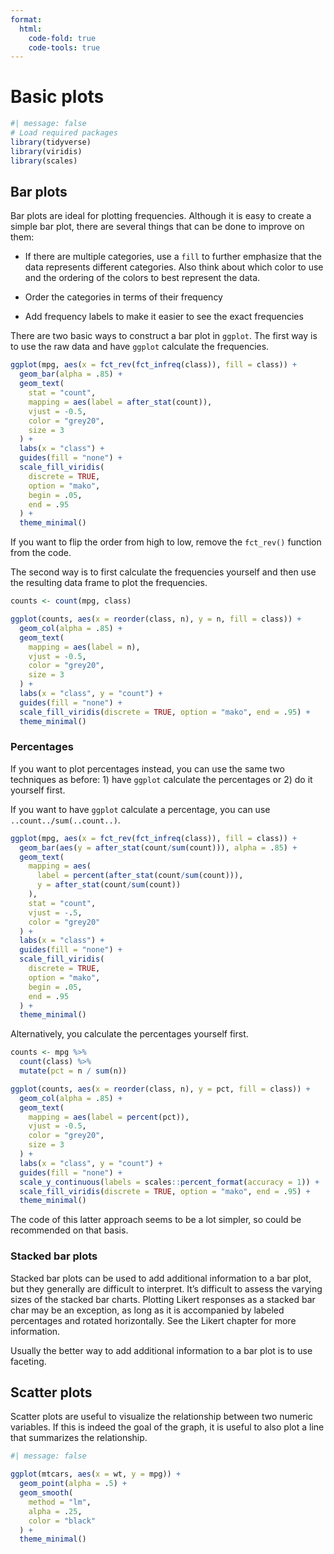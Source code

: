 ```yaml
---
format:
  html:
    code-fold: true
    code-tools: true
---
```


# Basic plots

```r
#| message: false
# Load required packages
library(tidyverse)
library(viridis)
library(scales)
```

## Bar plots

Bar plots are ideal for plotting frequencies. Although it is easy to create a simple bar plot, there are several things that can be done to improve on them:

-   If there are multiple categories, use a `fill` to further emphasize that the data represents different categories. Also think about which color to use and the ordering of the colors to best represent the data.

-   Order the categories in terms of their frequency

-   Add frequency labels to make it easier to see the exact frequencies

There are two basic ways to construct a bar plot in `ggplot`. The first way is to use the raw data and have `ggplot` calculate the frequencies.

```r
ggplot(mpg, aes(x = fct_rev(fct_infreq(class)), fill = class)) +
  geom_bar(alpha = .85) +
  geom_text(
    stat = "count",
    mapping = aes(label = after_stat(count)),
    vjust = -0.5,
    color = "grey20",
    size = 3
  ) +
  labs(x = "class") +
  guides(fill = "none") +
  scale_fill_viridis(
    discrete = TRUE,
    option = "mako", 
    begin = .05, 
    end = .95
  ) +
  theme_minimal()
```

If you want to flip the order from high to low, remove the `fct_rev()` function from the code.

The second way is to first calculate the frequencies yourself and then use the resulting data frame to plot the frequencies.

```r
counts <- count(mpg, class)

ggplot(counts, aes(x = reorder(class, n), y = n, fill = class)) +
  geom_col(alpha = .85) +
  geom_text(
    mapping = aes(label = n),
    vjust = -0.5,
    color = "grey20",
    size = 3
  ) +
  labs(x = "class", y = "count") +
  guides(fill = "none") +
  scale_fill_viridis(discrete = TRUE, option = "mako", end = .95) +
  theme_minimal()
```

### Percentages

If you want to plot percentages instead, you can use the same two techniques as before: 1) have `ggplot` calculate the percentages or 2) do it yourself first.

If you want to have `ggplot` calculate a percentage, you can use `..count../sum(..count..)`.

```r
ggplot(mpg, aes(x = fct_rev(fct_infreq(class)), fill = class)) +
  geom_bar(aes(y = after_stat(count/sum(count))), alpha = .85) +
  geom_text(
    mapping = aes(
      label = percent(after_stat(count/sum(count))),
      y = after_stat(count/sum(count))
    ), 
    stat = "count", 
    vjust = -.5,
    color = "grey20"
  ) +
  labs(x = "class") +
  guides(fill = "none") +
  scale_fill_viridis(
    discrete = TRUE, 
    option = "mako", 
    begin = .05, 
    end = .95
  ) +
  theme_minimal()
```

Alternatively, you calculate the percentages yourself first.

```r
counts <- mpg %>%
  count(class) %>%
  mutate(pct = n / sum(n))

ggplot(counts, aes(x = reorder(class, n), y = pct, fill = class)) +
  geom_col(alpha = .85) +
  geom_text(
    mapping = aes(label = percent(pct)),
    vjust = -0.5,
    color = "grey20",
    size = 3
  ) +
  labs(x = "class", y = "count") +
  guides(fill = "none") +
  scale_y_continuous(labels = scales::percent_format(accuracy = 1)) +
  scale_fill_viridis(discrete = TRUE, option = "mako", end = .95) +
  theme_minimal()
```

The code of this latter approach seems to be a lot simpler, so could be recommended on that basis.

### Stacked bar plots

Stacked bar plots can be used to add additional information to a bar plot, but they generally are difficult to interpret. It's difficult to assess the varying sizes of the stacked bar charts. Plotting Likert responses as a stacked bar char may be an exception, as long as it is accompanied by labeled percentages and rotated horizontally. See the Likert chapter for more information.

Usually the better way to add additional information to a bar plot is to use faceting.

## Scatter plots

Scatter plots are useful to visualize the relationship between two numeric variables. If this is indeed the goal of the graph, it is useful to also plot a line that summarizes the relationship.

```r
#| message: false

ggplot(mtcars, aes(x = wt, y = mpg)) +
  geom_point(alpha = .5) +
  geom_smooth(
    method = "lm",
    alpha = .25,
    color = "black"
  ) +
  theme_minimal()
```
